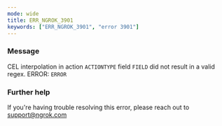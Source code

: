 ```yaml
---
mode: wide
title: ERR_NGROK_3901
keywords: ["ERR_NGROK_3901", "error 3901"]
---
```


### Message

CEL interpolation in action `ACTIONTYPE` field `FIELD` did not result in a valid regex.
ERROR: `ERROR`

### Further help

If you're having trouble resolving this error, please reach out to [support@ngrok.com](mailto:support@ngrok.com?subject=Help%20with%20ERR_NGROK_3901)
